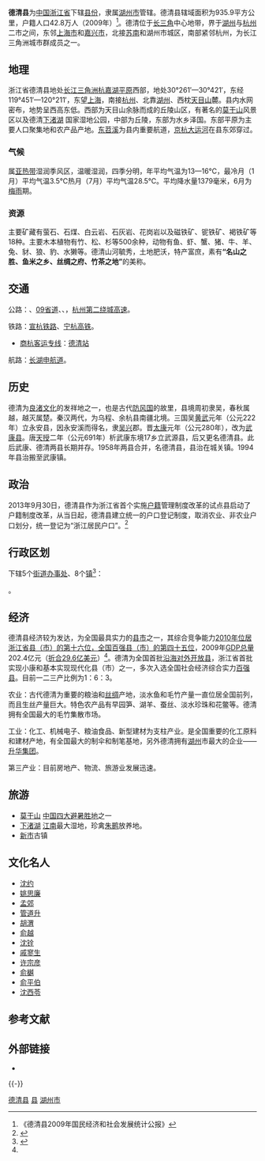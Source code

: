 {{Infobox China County
| county  = 德清县
| map = 
| map size = 
| mapofstate=
| Pinyin   = DeQing Xian
| Belong = [[浙江省|浙江省]][[湖州市|湖州市]]
| Types= [[县|县]]
| admincode = 330521
| founded = 
| seat = [[武康镇|武康镇]]千秋东街1号
| officerTitle= 
| officer=
| town=9
| township=2
| subdistrict=
| post code= 313200
| phone code = 572
| coordinate = 
| area = 936[[平方千米|平方千米]]
| area land =  
| area water =  
| census yr = 
| pop = 42万人
| density = 
| GDP = 
| web = http://www.deqing.gov.cn/
}}

'''德清县'''为[[中国|中国]][[浙江省|浙江省]]下辖[[县|县份]]，隶属[[湖州市|湖州市]]管辖。德清县辖域面积为935.9平方公里，户籍人口42.8万人（2009年）<ref name="#1">《德清县2009年国民经济和社会发展统计公报》</ref>。德清位于[[长江三角洲|长三角]]中心地带，界于[[湖州市|湖州]]与[[杭州市|杭州]]二市之间，东邻[[上海市|上海市]]和[[嘉兴市|嘉兴市]]，北接[[苏南|苏南]]和湖州市城区，南部紧邻杭州，为长江三角洲城市群成员之一。

== 地理 ==
浙江省德清县地处[[长江三角洲|长江三角洲]][[杭嘉湖平原|杭嘉湖平原]]西部，地处30°261′—30°421′，东经119°451′—120°211′，东望[[上海|上海]]，南接[[杭州|杭州]]、北靠[[湖州|湖州]]、西枕[[天目山_(浙江)|天目山]]麓。县内水网密布，地势呈西高东低。西部为天目山余脉而成的丘陵山区，有著名的[[莫干山|莫干山]]风景区以及德清[http://www.xzhfjq.com/index.html 下渚湖] {{Wayback|url=http://www.xzhfjq.com/index.html |date=20200221120411 }}国家湿地公园，中部为丘陵，东部为水乡泽国。东部平原为主要人口聚集地和农产品产地。[[东苕溪|东苕溪]]为县内重要航道，[[京杭大运河|京杭大运河]]在县东郊穿过。

=== 气候 ===
属[[亚热带|亚热带]]湿润季风区，温暖湿润，四季分明，年平均气温为13—16℃，最冷月（1月）平均气温3.5℃热月（7月）平均气温28.5℃。平均降水量1379毫米，6月为[[梅雨|梅雨]]期。

=== 资源 ===
主要矿藏有萤石、石煤、白云岩、石灰岩、花岗岩以及磁铁矿、铌铁矿、褐铁矿等18种。主要木本植物有竹、松、杉等500余种，动物有鱼、虾、蟹、猪、牛、羊、兔、豺、狼、豹、水獭等。德清山河毓秀，土地肥沃，特产富庶，素有'''“名山之胜、鱼米之乡、丝绸之府、竹茶之地”'''的美称。

== 交通 ==
公路：{{中国国道名|104}}、[[09省道|09省道]]、{{China Expwy Name|G25|[[杭宁高速公路|杭宁高速公路]]}}、{{China Expwy Name|S12|P=Zhejiang}}，[[杭州第二绕城高速|杭州第二绕城高速]]。

铁路：{{rint|cn|rail}}[[宣杭铁路|宣杭铁路]]、{{rint|cn|crh}}[[宁杭高铁|宁杭高铁]]。
* {{rint|cn|crh}}[[商杭客运专线|商杭客运专线]]：[[德清站|德清站]]

航路：[[长湖申航道|长湖申航道]]。

== 历史 ==
德清为[[良渚文化|良渚文化]]的发祥地之一，也是古代[[防风国|防风国]]的故里，县境周初隶吴，春秋属越，越灭属楚。秦汉两代，为乌程、余杭县南疆北境。三国吴[[黄武|黄武]]元年（公元222年）立永安县，因永安溪而得名，隶[[吴兴|吴兴]]郡。晋[[太康|太康]]元年（公元280年），改为[[武康县|武康县]]。唐[[天授|天授]]二年（公元691年）析武康东境17乡立武源县，后又更名德清县。此后武康、德清两县长期并存。1958年两县合并，名德清县，县治在城关镇。1994年县治搬至武康镇。

== 政治 ==
2013年9月30日，德清县作为浙江省首个实施[[户籍|户籍]]管理制度改革的试点县启动了户籍制度改革，从当日起，德清县建立统一的户口登记制度，取消农业、非农业户口划分，统一登记为“浙江居民户口”。<ref >{{cite web |url=http://news.163.com/14/0605/23/9U0VLER40001124J.html |language= |title=浙江户籍制度改革试点:交通事故赔偿同命同价 |publisher=中国新闻网 |date=2014-06-05 |accessdate= |archive-url=https://web.archive.org/web/20140608090540/http://news.163.com/14/0605/23/9U0VLER40001124J.html |archive-date=2014-06-08 |dead-url=yes }}</ref>

== 行政区划 ==
{{PAGENAMEBASE}}下辖5个[[街道办事处|街道办事处]]、8个[[行政建制镇|镇]]<ref>{{PRC admin/ref sgc|33/05/21}}</ref>：

{{PRC admin/children|33/05/21}}。

== 经济 ==
德清县经济较为发达，为全国最具实力的[[县级行政区|县市]]之一，其综合竞争能力[[中国百强县#县域经济论坛评价|2010年位居浙江省县（市）的第十六位，全国百强县（市）的第四十五位]]，2009年[[国内生产总值|GDP总量]]202.4亿元（[[人民币汇率|折合29.6亿美元]]）<ref name="#1"/>。德清为全国首批[[沿海对外开放县|沿海对外开放县]]，浙江省首批实现小康和基本实现现代化县（市）之一，多次入选全国社会经济综合实力[[百强县|百强县]]。目前一二三产比例为1：6：3。

农业：古代德清为重要的粮油和[[丝绸|丝绸]]产地，淡水鱼和毛竹产量一直位居全国前列，而且生丝产量巨大。特色农产品有早园笋、湖羊、蚕丝、淡水珍珠和花鳖等。德清拥有全国最大的毛竹集散市场。

工业：化工、机械电子、粮油食品、新型建材为支柱产业。是全国重要的化工原料和建材产地，有全国最大的制伞和制笔基地，另外德清拥有[[湖州|湖州]]市最大的企业——[[升华集团|升华集团]]。

第三产业：目前房地产、物流、旅游业发展迅速。

== 旅游 ==
*[[莫干山|莫干山]]  [[中国四大避暑胜地|中国四大避暑胜地]]之一  
*[[下渚湖|下渚湖]]  [[江南|江南]]最大湿地，珍禽[[朱鹮|朱鹮]]放养地。
*[[新市镇_(德清县)|新市]]古镇

== 文化名人 ==
*[[沈约|沈约]]
*[[姚思廉|姚思廉]]
*[[孟郊|孟郊]]
*[[管道升|管道升]]
*[[胡渭|胡渭]]
*[[俞越|俞越]]
*[[沈铨|沈铨]]
*[[戚寥生|戚寥生]]
*[[许宗彦|许宗彦]]
*[[俞樾|俞樾]]
*[[俞平伯|俞平伯]]
*[[沈西苓|沈西苓]]


== 参考文献 ==
{{Wikisource|民政部关于浙江省德清县人民政府驻地迁移的批复}}
{{reflist}}

== 外部链接 ==
* {{Official website|http://www.deqing.gov.cn/|name=德清县人民政府}}

{{-}}
{{德清县行政区划}}
{{湖州市行政区划}}
{{浙江行政区划}}

[[Category:德清县|]]
[[Category:湖州市区县|县]]
[[Category:浙江省县份|湖州市]]